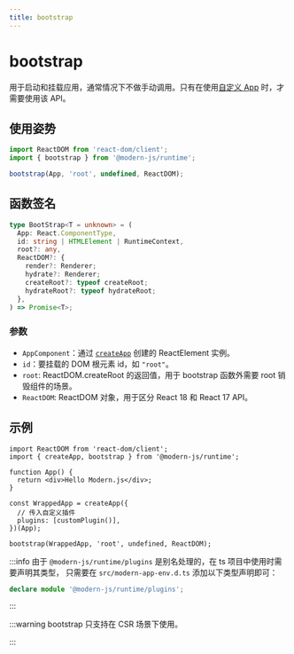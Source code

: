 ```yaml
---
title: bootstrap
---
```

# bootstrap

用于启动和挂载应用，通常情况下不做手动调用。只有在使用[自定义 App](/guides/concept/entries#自定义-app) 时，才需要使用该 API。

## 使用姿势

```ts
import ReactDOM from 'react-dom/client';
import { bootstrap } from '@modern-js/runtime';

bootstrap(App, 'root', undefined, ReactDOM);
```

## 函数签名

```ts
type BootStrap<T = unknown> = (
  App: React.ComponentType,
  id: string | HTMLElement | RuntimeContext,
  root?: any,
  ReactDOM?: {
    render?: Renderer;
    hydrate?: Renderer;
    createRoot?: typeof createRoot;
    hydrateRoot?: typeof hydrateRoot;
  },
) => Promise<T>;
```

### 参数

- `AppComponent`：通过 [`createApp`](./create-app) 创建的 ReactElement 实例。
- `id`：要挂载的 DOM 根元素 id，如 `"root"`。
- `root`: ReactDOM.createRoot 的返回值，用于 bootstrap 函数外需要 root 销毁组件的场景。
- `ReactDOM`: ReactDOM 对象，用于区分 React 18 和 React 17 API。

## 示例

```tsx
import ReactDOM from 'react-dom/client';
import { createApp, bootstrap } from '@modern-js/runtime';

function App() {
  return <div>Hello Modern.js</div>;
}

const WrappedApp = createApp({
  // 传入自定义插件
  plugins: [customPlugin()],
})(App);

bootstrap(WrappedApp, 'root', undefined, ReactDOM);
```

:::info
由于 `@modern-js/runtime/plugins` 是别名处理的，在 ts 项目中使用时需要声明其类型， 只需要在 `src/modern-app-env.d.ts` 添加以下类型声明即可：

```ts
declare module '@modern-js/runtime/plugins';
```

:::

:::warning
bootstrap 只支持在 CSR 场景下使用。

:::
